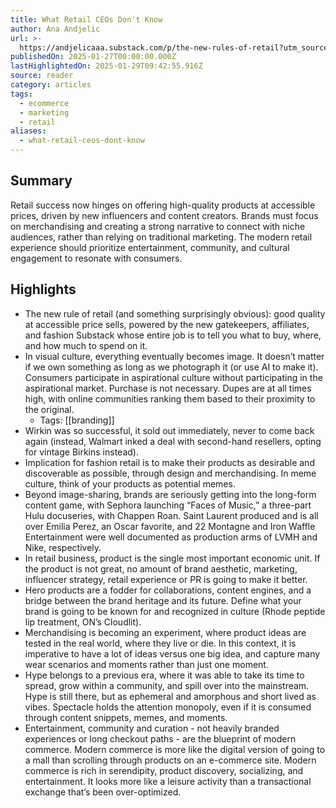 ```yaml
---
title: What Retail CEOs Don't Know
author: Ana Andjelic
url: >-
  https://andjelicaaa.substack.com/p/the-new-rules-of-retail?utm_source=post-email-title&publication_id=18831&post_id=155766853&utm_campaign=email-post-title&isFreemail=false&r=og9hp&triedRedirect=true&utm_medium=email
publishedOn: 2025-01-27T00:00:00.000Z
lastHighlightedOn: 2025-01-29T09:42:55.916Z
source: reader
category: articles
tags:
  - ecommerce
  - marketing
  - retail
aliases:
  - what-retail-ceos-dont-know
---
```

## Summary

Retail success now hinges on offering high-quality products at accessible prices, driven by new influencers and content creators. Brands must focus on merchandising and creating a strong narrative to connect with niche audiences, rather than relying on traditional marketing. The modern retail experience should prioritize entertainment, community, and cultural engagement to resonate with consumers.

## Highlights
- The new rule of retail (and something surprisingly obvious): good quality at accessible price sells, powered by the new gatekeepers, affiliates, and fashion Substack whose entire job is to tell you what to buy, where, and how much to spend on it.
- In visual culture, everything eventually becomes image. It doesn’t matter if we own something as long as we photograph it (or use AI to make it). Consumers participate in aspirational culture without participating in the aspirational market. Purchase is not necessary. Dupes are at all times high, with online communities ranking them based to their proximity to the original.
    - Tags: [[branding]] 
- Wirkin was so successful, it sold out immediately, never to come back again (instead, Walmart inked a deal with second-hand resellers, opting for vintage Birkins instead).
- Implication for fashion retail is to make their products as desirable and discoverable as possible, through design and merchandising. In meme culture, think of your products as potential memes. ⁠
- Beyond image-sharing, brands are seriously getting into the long-form content game, with Sephora launching “Faces of Music,” a three-part Hulu docuseries, with Chappen Roan. Saint Laurent produced and is all over Emilia Perez, an Oscar favorite, and 22 Montagne and Iron Waffle Entertainment were well documented as production arms of LVMH and Nike, respectively.
  [](https://substackcdn.com/image/fetch/f_auto,q_auto:good,fl_progressive:steep/https%3A%2F%2Fsubstack-post-media.s3.amazonaws.com%2Fpublic%2Fimages%2Fe4b762ac-846a-48f1-bb47-bfaec94d2012_2160x2700.jpeg)
- In retail business, product is the single most important economic unit. If the product is not great, no amount of brand aesthetic, marketing, influencer strategy, retail experience or PR is going to make it better.
- Hero products are a fodder for collaborations, content engines, and a bridge between the brand heritage and its future. Define what your brand is going to be known for and recognized in culture (Rhode peptide lip treatment, ON’s Cloudlit).
- Merchandising is becoming an experiment, where product ideas are tested in the real world, where they live or die. In this context, it is imperative to have a lot of ideas versus one big idea, and capture many wear scenarios and moments rather than just one moment.
- Hype belongs to a previous era, where it was able to take its time to spread, grow within a community, and spill over into the mainstream. Hype is still there, but as ephemeral and amorphous and short lived as vibes. Spectacle holds the attention monopoly, even if it is consumed through content snippets, memes, and moments.
- Entertainment, community and curation - not heavily branded experiences or long checkout paths - are the blueprint of modern commerce. Modern commerce is more like the digital version of going to a mall than scrolling through products on an e-commerce site. Modern commerce is rich in serendipity, product discovery, socializing, and entertainment. It looks more like a leisure activity than a transactional exchange that’s been over-optimized.
  [](https://substackcdn.com/image/fetch/f_auto,q_auto:good,fl_progressive:steep/https%3A%2F%2Fsubstack-post-media.s3.amazonaws.com%2Fpublic%2Fimages%2F67da40f4-eede-4530-8d67-97c7f5ffbc5f_2200x1237.jpeg)

